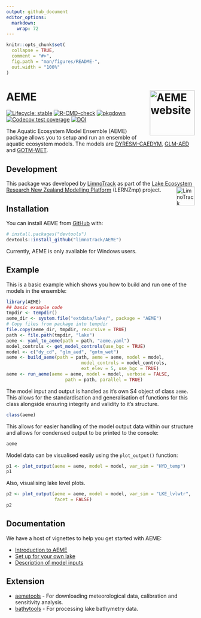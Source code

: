 ```yaml
---
output: github_document
editor_options: 
  markdown: 
    wrap: 72
---
```


<!-- README.md is generated from README.Rmd. Please edit that file -->

```r
knitr::opts_chunk$set(
  collapse = TRUE,
  comment = "#>",
  fig.path = "man/figures/README-",
  out.width = "100%"
)
```

# AEME <a href="https://limnotrack.github.io/AEME/"><img src="man/figures/logo.png" align="right" height="120" alt="AEME website" /></a>

<!-- badges: start -->

[![Lifecycle: stable](https://img.shields.io/badge/lifecycle-stable-green.svg)](https://lifecycle.r-lib.org/articles/stages.html#stable)
[![R-CMD-check](https://github.com/limnotrack/AEME/actions/workflows/R-CMD-check.yaml/badge.svg)](https://github.com/limnotrack/AEME/actions/workflows/R-CMD-check.yaml)
[![pkgdown](https://github.com/limnotrack/AEME/actions/workflows/pkgdown.yaml/badge.svg)](https://github.com/limnotrack/AEME/actions/workflows/pkgdown.yaml)
[![Codecov test
coverage](https://codecov.io/gh/limnotrack/AEME/branch/main/graph/badge.svg)](https://app.codecov.io/gh/limnotrack/AEME?branch=main)
[![DOI](https://zenodo.org/badge/679273467.svg)](https://zenodo.org/badge/latestdoi/679273467)

<!-- badges: end -->

The Aquatic Ecosystem Model Ensemble (AEME) package allows you to setup
and run an ensemble of aquatic ecosystem models. The models are
[DYRESM-CAEDYM](https://github.com/AquaticEcoDynamics/dy-cd), [GLM-AED](https://aquatic.science.uwa.edu.au/research/models/GLM/) and [GOTM-WET](https://gitlab.com/wateritech-public/waterecosystemstool/wet).

## Development

This package was developed by [LimnoTrack](http://limnotrack.com/) as part of the [Lake Ecosystem Research New Zealand Modelling Platform](https://limnotrack.shinyapps.io/LERNZmp/) (LERNZmp) project. <a href="http://limnotrack.com/"><img src="man/figures/limnotrack_border.jpg" alt="LimnoTrack website" align="right" height="50"/></a>


## Installation

You can install AEME from [GitHub](https://github.com/) with:

``` r
# install.packages("devtools")
devtools::install_github("limnotrack/AEME")
```

Currently, AEME is only available for Windows users.

## Example

This is a basic example which shows you how to build and run one of the
models in the ensemble:

```r
library(AEME)
## basic example code
tmpdir <- tempdir()
aeme_dir <- system.file("extdata/lake/", package = "AEME")
# Copy files from package into tempdir
file.copy(aeme_dir, tmpdir, recursive = TRUE)
path <- file.path(tmpdir, "lake")
aeme <- yaml_to_aeme(path = path, "aeme.yaml")
model_controls <- get_model_controls(use_bgc = TRUE)
model <- c("dy_cd", "glm_aed", "gotm_wet")
aeme <- build_aeme(path = path, aeme = aeme, model = model,
                            model_controls = model_controls,
                            ext_elev = 5, use_bgc = TRUE)
aeme <- run_aeme(aeme = aeme, model = model, verbose = FALSE, 
                      path = path, parallel = TRUE)
```

The model input and output is handled as it's own S4 object of
class `aeme`. This allows for the standardisation and generalisation of
functions for this class alongside ensuring integrity and validity to
it's structure.

```r
class(aeme)
```

This allows for easier handling of the model output data within our
structure and allows for condensed output to be printed to the console:

```r
aeme
```

Model data can be visualised easily using the `plot_output()` function:

```r
p1 <- plot_output(aeme = aeme, model = model, var_sim = "HYD_temp")
p1

```

Also, visualising lake level plots.

```r
p2 <- plot_output(aeme = aeme, model = model, var_sim = "LKE_lvlwtr",
                  facet = FALSE)
p2

```

## Documentation

We have a host of vignettes to help you get started with AEME:

- [Introduction to AEME](https://limnotrack.github.io/AEME/articles/intro-aeme.html)
- [Set up for your own lake](https://limnotrack.github.io/AEME/articles/getting-started.html)
- [Description of model inputs](https://limnotrack.github.io/AEME/articles/aeme-inputs.html)

## Extension

- [aemetools](https://limnotrack.github.io/AEME/articles/aeme-inputs.html) - For downloading meteorological data, calibration and sensitivity analysis.
- [bathytools](https://limnotrack.github.io/bathytools/) - For processing lake 
bathymetry data.
